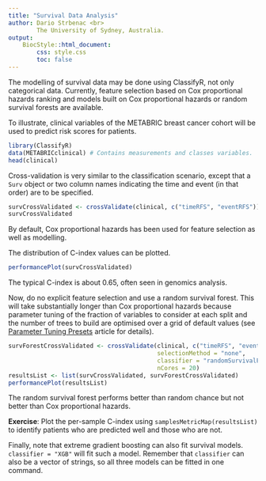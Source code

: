 ```yaml
---
title: "Survival Data Analysis"
author: Dario Strbenac <br>
        The University of Sydney, Australia.
output: 
    BiocStyle::html_document:
        css: style.css
        toc: false
---
```


The modelling of survival data may be done using ClassifyR, not only categorical data. Currently, feature selection based on Cox proportional hazards ranking and models built on Cox proportional hazards or random survival forests are available.

To illustrate, clinical variables of the METABRIC breast cancer cohort will be used to predict risk scores for patients.

```r
library(ClassifyR)
data(METABRICclinical) # Contains measurements and classes variables.
head(clinical)
```

Cross-validation is very similar to the classification scenario, except that a `Surv` object or two column names indicating the time and event (in that order) are to be specified.

```r
survCrossValidated <- crossValidate(clinical, c("timeRFS", "eventRFS"))
survCrossValidated
```

By default, Cox proportional hazards has been used for feature selection as well as modelling.

The distribution of C-index values can be plotted.

```r
performancePlot(survCrossValidated)
```

The typical C-index is about 0.65, often seen in genomics analysis.

Now, do no explicit feature selection and use a random survival forest. This will take substantially longer than Cox proportional hazards because parameter tuning of the fraction of variables to consider at each split and the number of trees to build are optimised over a grid of default values (see [Parameter Tuning Presets](presets.html) article for details).

```r
survForestCrossValidated <- crossValidate(clinical, c("timeRFS", "eventRFS"),
                                          selectionMethod = "none",
                                          classifier = "randomSurvivalForest",
                                          nCores = 20)
resultsList <- list(survCrossValidated, survForestCrossValidated)
performancePlot(resultsList)
```

The random survival forest performs better than random chance but not better than Cox proportional hazards.

**Exercise**: Plot the per-sample C-index using `samplesMetricMap(resultsList)` to identify patients who are predicted well and those who are not.

Finally, note that extreme gradient boosting can also fit survival models. `classifier = "XGB"` will fit such a model. Remember that `classifier` can also be a vector of strings, so all three models can be fitted in one command.